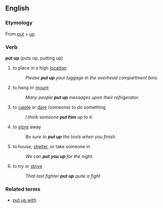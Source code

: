 ==English==

===Etymology===
From [[put]] + [[up]]

===Verb===
'''put up''' (puts up, putting up)

# to place in a high [[location]]
#: ''Please '''put up''' your luggage in the overhead compartment bins.''
# to hang or [[mount]]
#: ''Many people '''put up''' messages upon their refrigerator.''
# to [[cajole]] or [[dare]] (someone) to do something
#: ''I think someone '''put him''' up to it.''
# to [[store]] away
#: ''Be sure to '''put up''' the tools when you finish.''
# to house, [[shelter]], or take someone in
#: ''We can '''put you up''' for the night.''
# to try or [[strive]]
#: ''That last fighter '''put up''' quite a fight''

===Related terms===
*[[put up with]]